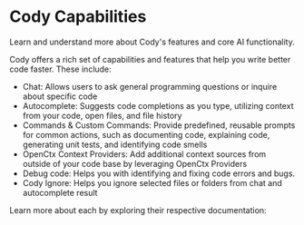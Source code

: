 # Cody Capabilities

<p className="subtitle">
  Learn and understand more about Cody's features and core AI functionality.
</p>

Cody offers a rich set of capabilities and features that help you write better code faster. These include:

- Chat: Allows users to ask general programming questions or inquire about specific code
- Autocomplete: Suggests code completions as you type, utilizing context from your code, open files, and file history
- Commands & Custom Commands: Provide predefined, reusable prompts for common actions, such as documenting code, explaining code, generating unit tests, and identifying code smells
- OpenCtx Context Providers: Add additional context sources from outside of your code base by leveraging OpenCtx Providers
- Debug code: Helps you with identifying and fixing code errors and bugs.
- Cody Ignore: Helps you ignore selected files or folders from chat and autocomplete result

Learn more about each by exploring their respective documentation:

<QuickLinks>

<QuickLink title="Chat" icon='lightbulb' href="/cody/capabilities/chat" description="Get contextually-aware answers to codebase-specific questions." />

<QuickLink title="Autocomplete" icon='installation' href="/cody/capabilities/autocomplete" description="Learn to get contextually-aware autocompletions as you type." />

<QuickLink title="Commands & Custom Commands" icon='theming' href="/cody/capabilities/commands" description="Commands help you kick-start with reusable prompts." />

<QuickLink title="OpenCtx Context Providers" icon='theming' href="/cody/capabilities/openctx" description="OpenCtx context providers allow you to bring in additional context sources beyond your code." />

<QuickLink title="Debug Code" icon='presets' href="/cody/capabilities/debug-code" description="Identify and fix code errors and bugs." />

<QuickLink title="Cody Ignore" icon='presets' href="/cody/capabilities/ignore-context" description="Cody can ignore selected files or folders from chat and autocomplete results." />

</QuickLinks>
